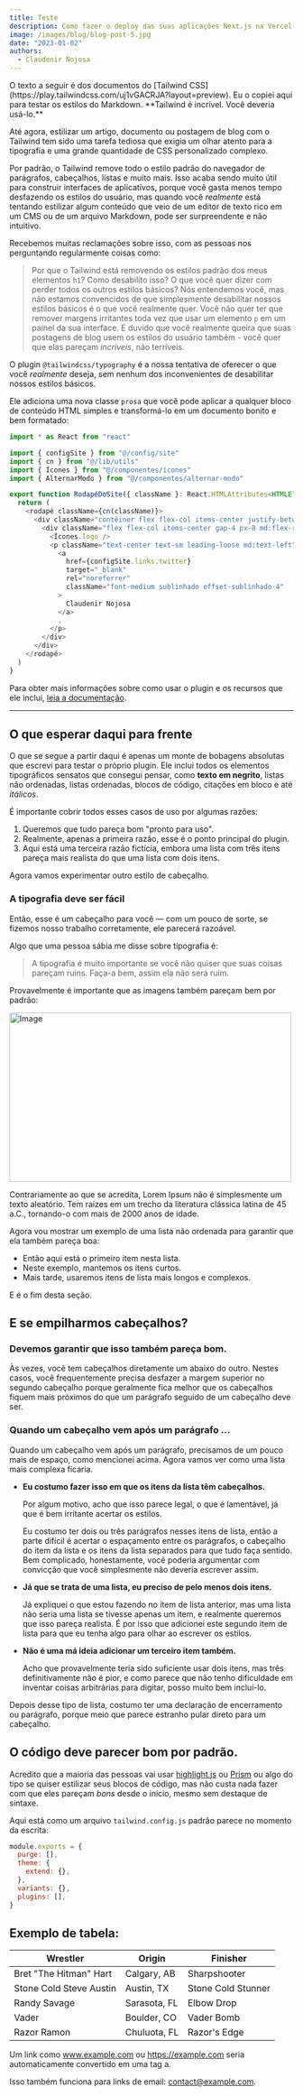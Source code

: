 ```yaml
---
title: Teste
description: Como fazer o deploy das suas aplicações Next.js na Vercel.
image: /images/blog/blog-post-5.jpg
date: "2023-01-02"
authors:
  - Claudenir Nojosa
---
```


<Callout>
  O texto a seguir é dos documentos do [Tailwind
  CSS](https://play.tailwindcss.com/uj1vGACRJA?layout=preview). Eu o copiei
  aqui para testar os estilos do Markdown. **Tailwind é incrível. Você deveria usá-lo.**
</Callout>

Até agora, estilizar um artigo, documento ou postagem de blog com o Tailwind tem sido uma tarefa tediosa que exigia um olhar atento para a tipografia e uma grande quantidade de CSS personalizado complexo.

Por padrão, o Tailwind remove todo o estilo padrão do navegador de parágrafos, cabeçalhos, listas e muito mais. Isso acaba sendo muito útil para construir interfaces de aplicativos, porque você gasta menos tempo desfazendo os estilos do usuário, mas quando você _realmente_ está tentando estilizar algum conteúdo que veio de um editor de texto rico em um CMS ou de um arquivo Markdown, pode ser surpreendente e não intuitivo.

Recebemos muitas reclamações sobre isso, com as pessoas nos perguntando regularmente coisas como:

> Por que o Tailwind está removendo os estilos padrão dos meus elementos `h1`? Como desabilito isso? O que você quer dizer com perder todos os outros estilos básicos?
> Nós entendemos você, mas não estamos convencidos de que simplesmente desabilitar nossos estilos básicos é o que você realmente quer. Você não quer ter que remover margens irritantes toda vez que usar um elemento `p` em um painel da sua interface. E duvido que você realmente queira que suas postagens de blog usem os estilos do usuário também - você quer que elas pareçam _incríveis_, não terríveis.

O plugin `@tailwindcss/typography` é a nossa tentativa de oferecer o que você _realmente_ deseja, sem nenhum dos inconvenientes de desabilitar nossos estilos básicos.

Ele adiciona uma nova classe `prosa` que você pode aplicar a qualquer bloco de conteúdo HTML simples e transformá-lo em um documento bonito e bem formatado:

```ts
import * as React from "react"

import { configSite } from "@/config/site"
import { cn } from "@/lib/utils"
import { Ícones } from "@/componentes/ícones"
import { AlternarModo } from "@/componentes/alternar-modo"

export function RodapéDoSite({ className }: React.HTMLAttributes<HTMLElement>) {
  return (
    <rodapé className={cn(className)}>
      <div className="contêiner flex flex-col items-center justify-between gap-4 py-10 md:h-24 md:flex-row md:py-0">
        <div className="flex flex-col items-center gap-4 px-8 md:flex-row md:gap-2 md:px-0">
          <Ícones.logo />
          <p className="text-center text-sm leading-loose md:text-left">
            <a
              href={configSite.links.twitter}
              target="_blank"
              rel="noreferrer"
              className="font-medium sublinhado offset-sublinhado-4"
            >
              Claudenir Nojosa
            </a>
            .
          </p>
        </div>
      </div>
    </rodapé>
  )
}
```

Para obter mais informações sobre como usar o plugin e os recursos que ele inclui, [leia a documentação](https://github.com/tailwindcss/typography/blob/master/README.md).

---

## O que esperar daqui para frente

O que se segue a partir daqui é apenas um monte de bobagens absolutas que escrevi para testar o próprio plugin. Ele inclui todos os elementos tipográficos sensatos que consegui pensar, como **texto em negrito**, listas não ordenadas, listas ordenadas, blocos de código, citações em bloco e até _itálicos_.

É importante cobrir todos esses casos de uso por algumas razões:

1.  Queremos que tudo pareça bom "pronto para uso".
2.  Realmente, apenas a primeira razão, esse é o ponto principal do plugin.
3.  Aqui está uma terceira razão fictícia, embora uma lista com três itens pareça mais realista do que uma lista com dois itens.

Agora vamos experimentar outro estilo de cabeçalho.

### A tipografia deve ser fácil

Então, esse é um cabeçalho para você — com um pouco de sorte, se fizemos nosso trabalho corretamente, ele parecerá razoável.

Algo que uma pessoa sábia me disse sobre tipografia é:

> A tipografia é muito importante se você não quiser que suas coisas pareçam ruins. Faça-a bem, assim ela não será ruim.

Provavelmente é importante que as imagens também pareçam bem por padrão:

<Image
  src="/images/avatars/claudenir.png"
  width="500"
  height="300"
  alt="Image"
/>

Contrariamente ao que se acredita, Lorem Ipsum não é simplesmente um texto aleatório. Tem raízes em um trecho da literatura clássica latina de 45 a.C., tornando-o com mais de 2000 anos de idade.

Agora vou mostrar um exemplo de uma lista não ordenada para garantir que ela também pareça boa:

- Então aqui está o primeiro item nesta lista.
- Neste exemplo, mantemos os itens curtos.
- Mais tarde, usaremos itens de lista mais longos e complexos.

E é o fim desta seção.

## E se empilharmos cabeçalhos?

### Devemos garantir que isso também pareça bom.

Às vezes, você tem cabeçalhos diretamente um abaixo do outro. Nestes casos, você frequentemente precisa desfazer a margem superior no segundo cabeçalho porque geralmente fica melhor que os cabeçalhos fiquem mais próximos do que um parágrafo seguido de um cabeçalho deve ser.

### Quando um cabeçalho vem após um parágrafo ...

Quando um cabeçalho vem após um parágrafo, precisamos de um pouco mais de espaço, como mencionei acima. Agora vamos ver como uma lista mais complexa ficaria.

- **Eu costumo fazer isso em que os itens da lista têm cabeçalhos.**

  Por algum motivo, acho que isso parece legal, o que é lamentável, já que é bem irritante acertar os estilos.

  Eu costumo ter dois ou três parágrafos nesses itens de lista, então a parte difícil é acertar o espaçamento entre os parágrafos, o cabeçalho do item da lista e os itens da lista separados para que tudo faça sentido. Bem complicado, honestamente, você poderia argumentar com convicção que você simplesmente não deveria escrever assim.

- **Já que se trata de uma lista, eu preciso de pelo menos dois itens.**

  Já expliquei o que estou fazendo no item de lista anterior, mas uma lista não seria uma lista se tivesse apenas um item, e realmente queremos que isso pareça realista. É por isso que adicionei este segundo item de lista para que eu tenha algo para olhar ao escrever os estilos.

- **Não é uma má ideia adicionar um terceiro item também.**

  Acho que provavelmente teria sido suficiente usar dois itens, mas três definitivamente não é pior, e como parece que não tenho dificuldade em inventar coisas arbitrárias para digitar, posso muito bem incluí-lo.

Depois desse tipo de lista, costumo ter uma declaração de encerramento ou parágrafo, porque meio que parece estranho pular direto para um cabeçalho.

## O código deve parecer bom por padrão.

Acredito que a maioria das pessoas vai usar [highlight.js](https://highlightjs.org/) ou [Prism](https://prismjs.com/) ou algo do tipo se quiser estilizar seus blocos de código, mas não custa nada fazer com que eles pareçam _bons_ desde o início, mesmo sem destaque de sintaxe.

Aqui está como um arquivo `tailwind.config.js` padrão parece no momento da escrita:

```js
module.exports = {
  purge: [],
  theme: {
    extend: {},
  },
  variants: {},
  plugins: [],
}
```

## Exemplo de tabela:

| Wrestler                | Origin       | Finisher           |
| ----------------------- | ------------ | ------------------ |
| Bret "The Hitman" Hart  | Calgary, AB  | Sharpshooter       |
| Stone Cold Steve Austin | Austin, TX   | Stone Cold Stunner |
| Randy Savage            | Sarasota, FL | Elbow Drop         |
| Vader                   | Boulder, CO  | Vader Bomb         |
| Razor Ramon             | Chuluota, FL | Razor's Edge       |


Um link como www.example.com ou https://example.com seria automaticamente convertido em uma tag a.

Isso também funciona para links de email: contact@example.com.
